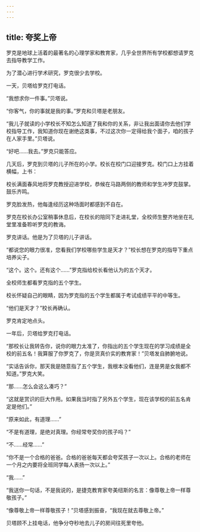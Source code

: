 ```yaml
---
---
---
```

title: 夸奖上帝
---




罗克是地球上活着的最著名的心理学家和教育家，几乎全世界所有学校都想请罗克去指导教学工作。

为了潜心进行学术研究，罗克很少去学校。

一天，贝塔给罗克打电话。

“我想求你一件事。”贝塔说。

“你客气，你的事就是我的事。”罗克和贝塔是老朋友。

“我儿子就读的小学校长不知怎么知道了我和你的关系，非让我出面请你去他们学校指导工作，我知道你现在谢绝这类事，不过这次你一定得给我个面子，咱的孩子在人家手里。”贝塔说。

“好吧……我去。”罗克只能答应。

几天后，罗克到贝塔的儿子所在的小学。校长在校门口迎接罗克。校门口上方挂着横幅，上书：

校长满面春风地将罗克教授迎进学校，恭候在马路两侧的教师和学生冲罗克鼓掌。鼓乐齐鸣。

罗克脸发热，他每逢经历这种场面时都感到不自在。

罗克在校长办公室稍事休息后，在校长的陪同下走进礼堂，全校师生整齐地坐在礼堂里准备聆听罗克的教诲。

罗克讲话。他是为了贝塔的儿子讲话。

“都说您的眼力很准，您看我们学校哪些学生是天才？”校长想在罗克的指导下重点培养尖子。

“这个。这个。还有这个……”罗克指给校长看他认为的五个天才。

全校师生都看罗克指的五个学生。

校长怀疑自己的眼睛，因为罗克指的五个学生都属于考试成绩平平的中等生。

“他们是天才？”校长再确认。

罗克肯定地点头。

一年后，贝塔给罗克打电话。

“那校长让我转告你，说你的眼力太准了，你指出的五个学生现在的学习成绩是全校的前五名！我算服了你罗克了，你是货真价实的教育家！”贝塔发自肺腑地说。

“实话告诉你，那天我是随意指了五个学生，我根本没看他们，连是男是女我都不知道。”罗克大笑。

“那……怎么会这么凑巧？”

“这就是赏识的巨大作用。如果我当时指了另外五个学生，现在该学校的前五名肯定是他们。”

“原来如此，有道理……”

“不是有道理，是绝对真理。你经常夸奖你的孩子吗？”

“不……经常……”

“你不是一个合格的爸爸。合格的爸爸每天都会夸奖孩子一次以上。合格的老师在一个月之内要将全班同学每人表扬一次以上。”

“我……”

“我送你一句话，不是我说的，是捷克教育家夸美纽斯的名言：像尊敬上帝一样尊敬孩子。”

“像尊敬上帝一样尊敬孩子！”贝塔感到振奋，“我现在就去尊敬上帝。”

贝塔顾不上挂电话，他争分夺秒地去儿子的房间往死里夸他。